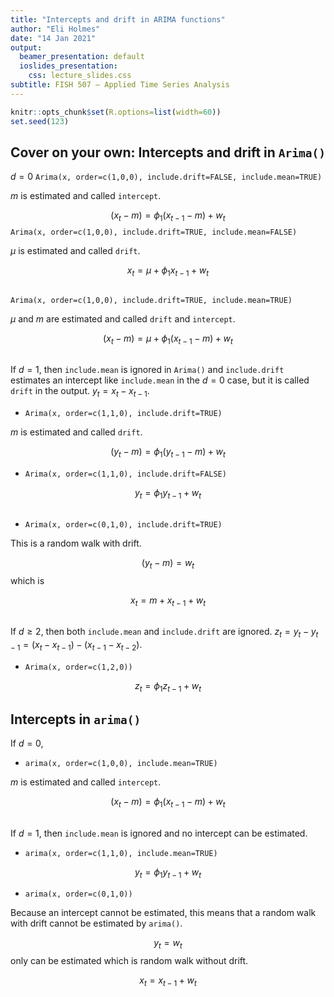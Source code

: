 ```yaml
---
title: "Intercepts and drift in ARIMA functions"
author: "Eli Holmes"
date: "14 Jan 2021"
output:
  beamer_presentation: default
  ioslides_presentation:
    css: lecture_slides.css
subtitle: FISH 507 – Applied Time Series Analysis
---
```


```r
knitr::opts_chunk$set(R.options=list(width=60))
set.seed(123)
```


## Cover on your own: Intercepts and drift in `Arima()`

$d=0$ `Arima(x, order=c(1,0,0), include.drift=FALSE, include.mean=TRUE)`

$m$ is estimated and called `intercept`.

$$(x_t-m) = \phi_1 (x_{t-1}-m) + w_t$$
`Arima(x, order=c(1,0,0), include.drift=TRUE, include.mean=FALSE)`

$\mu$ is estimated and called `drift`.

$$x_t = \mu + \phi_1 x_{t-1} + w_t$$

##

`Arima(x, order=c(1,0,0), include.drift=TRUE, include.mean=TRUE)`

$\mu$ and $m$ are estimated and called `drift` and `intercept`.

$$(x_t-m) = \mu + \phi_1 (x_{t-1}-m) + w_t$$

##

If $d=1$, then `include.mean` is ignored in `Arima()` and `include.drift` estimates an intercept like `include.mean` in the $d=0$ case, but it is called `drift` in the output. $y_t = x_t-x_{t-1}$.

* `Arima(x, order=c(1,1,0), include.drift=TRUE)`

$m$ is estimated and called `drift`. 

$$(y_t-m) = \phi_1 (y_{t-1}-m) + w_t$$

* `Arima(x, order=c(1,1,0), include.drift=FALSE)`

$$y_t = \phi_1 y_{t-1} + w_t$$

##

* `Arima(x, order=c(0,1,0), include.drift=TRUE)`

This is a random walk with drift.

$$(y_t-m) = w_t$$
which is

$$x_t = m + x_{t-1} + w_t$$

##

If $d\ge2$, then both `include.mean` and `include.drift` are ignored. $z_t = y_t-y_{t-1} = (x_t - x_{t-1}) - (x_{t-1}-x_{t-2})$.

* `Arima(x, order=c(1,2,0))`

$$z_t = \phi_1 z_{t-1} + w_t$$

## Intercepts in `arima()`

If $d=0$, 

* `arima(x, order=c(1,0,0), include.mean=TRUE)`

$m$ is estimated and called `intercept`.

$$(x_t-m) = \phi_1 (x_{t-1}-m) + w_t$$

##

If $d=1$, then `include.mean` is ignored and no intercept can be estimated. 

* `arima(x, order=c(1,1,0), include.mean=TRUE)`

$$y_t = \phi_1 y_{t-1}+ w_t$$

* `arima(x, order=c(0,1,0))`

Because an intercept cannot be estimated, this means that a random walk with drift cannot be estimated by `arima()`.

$$y_t = w_t$$
only can be estimated which is random walk without drift.

$$x_t = x_{t-1} + w_t$$





